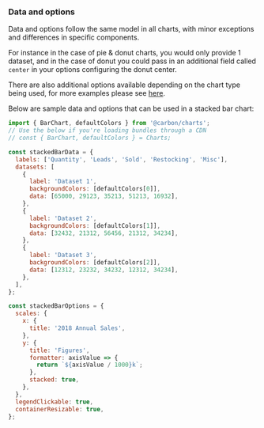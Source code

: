 ### Data and options

Data and options follow the same model in all charts, with minor exceptions and differences in specific components.

For instance in the case of pie & donut charts, you would only provide 1 dataset, and in the case of donut you could pass in an additional field called `center` in your options configuring the donut center.

There are also additional options available depending on the chart type being used, for more examples please see [here](https://github.com/carbon-design-system/carbon-charts/tree/master/packages/core/demo/demo-data).

Below are sample data and options that can be used in a stacked bar chart:

```js
import { BarChart, defaultColors } from '@carbon/charts';
// Use the below if you're loading bundles through a CDN
// const { BarChart, defaultColors } = Charts;

const stackedBarData = {
  labels: ['Quantity', 'Leads', 'Sold', 'Restocking', 'Misc'],
  datasets: [
    {
      label: 'Dataset 1',
      backgroundColors: [defaultColors[0]],
      data: [65000, 29123, 35213, 51213, 16932],
    },
    {
      label: 'Dataset 2',
      backgroundColors: [defaultColors[1]],
      data: [32432, 21312, 56456, 21312, 34234],
    },
    {
      label: 'Dataset 3',
      backgroundColors: [defaultColors[2]],
      data: [12312, 23232, 34232, 12312, 34234],
    },
  ],
};

const stackedBarOptions = {
  scales: {
    x: {
      title: '2018 Annual Sales',
    },
    y: {
      title: 'Figures',
      formatter: axisValue => {
        return `${axisValue / 1000}k`;
      },
      stacked: true,
    },
  },
  legendClickable: true,
  containerResizable: true,
};
```

